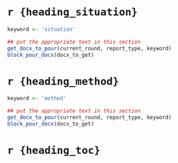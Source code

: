 # `r {heading_situation}` 

```r
keyword <- 'situation'

## put the appropriate text in this section
get_docx_to_pour(current_round, report_type, keyword)
block_pour_docx(docx_to_get)
```



# `r {heading_method}` 

```r
keyword <- 'method'

## put the appropriate text in this section
get_docx_to_pour(current_round, report_type, keyword)
block_pour_docx(docx_to_get)

```


\newpage


# `r {heading_toc}` 
<br> 

<!---BLOCK_TOC--->

